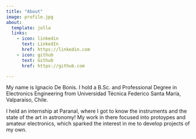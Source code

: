 ```yaml
---
title: "About"
image: profile.jpg
about:
  template: jolla
  links:
    - icon: linkedin
      text: LinkedIn
      href: https://linkedin.com
    - icon: github
      text: Github
      href: https://github.com

---
```




My name is Ignacio De Bonis. I hold a B.Sc. and Professional Degree in Electronics Engineering from Universidad Técnica Federico Santa María, Valparaíso, Chile.

I held an internship at Paranal, where I got to know the instruments and the state of the art in astronomy! My work in there focused into protoypes and amateur electronics, which sparked the interest in me to develop projects of my own.

